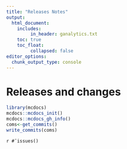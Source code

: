 ```yaml
---
title: "Releases Notes"
output: 
  html_document:
    includes:
         in_header: ganalytics.txt
    toc: true
    toc_float:
         collapsed: false
editor_options: 
  chunk_output_type: console
---
```



# Releases and changes


```r
library(mcdocs)
mcdocs::mcdocs_init()
mcdocs::mcdocs_gh_info()
coms<-get_commits()
write_commits(coms)

```




`r #¯issues()`
